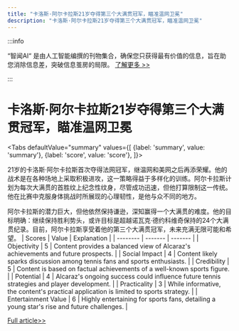 ```yaml
---
title: "卡洛斯·阿尔卡拉斯21岁夺得第三个大满贯冠军，瞄准温网卫冕"
description: "卡洛斯·阿尔卡拉斯21岁夺得第三个大满贯冠军，瞄准温网卫冕"
---
```



:::info

“智闻AI“ 是由人工智能编撰的刊物集合，确保您只获得最有价值的信息，旨在助您消除信息差，突破信息茧房的局限。  [了解更多 >>](/)

:::

# 卡洛斯·阿尔卡拉斯21岁夺得第三个大满贯冠军，瞄准温网卫冕


<Tabs
	defaultValue="summary"
	values={[
	{label: 'summary', value: 'summary'},
	{label: 'score', value: 'score'},
]}>
<TabItem value="summary">


21岁的卡洛斯·阿尔卡拉斯首次夺得法网冠军，继温网和美网之后再添荣耀。他的战术是在各种场地上采取积极进攻，这一策略得益于多样化的训练。阿尔卡拉斯计划为每次大满贯的首胜纹上纪念性纹身，尽管成功迅速，但他打算限制这一传统。他在比赛中克服身体挑战时所展现的心理韧性，是他与众不同的地方。

阿尔卡拉斯的潜力巨大，但他依然保持谦逊，深知赢得一个大满贯的难度。他的目标明确：继续保持胜利势头，或许目标是超越诺瓦克·德约科维奇保持的24个大满贯纪录。目前，阿尔卡拉斯享受着他的第三个大满贯冠军，未来充满无限可能和希望。
</TabItem>
<TabItem value="score">
	| Scores     | Value   | Explanation |
	| -------- | ------- | ------- |
	| Objectivity  | 5    | Content provides a balanced view of Alcaraz's achievements and future prospects.    |
	| Social Impact | 4     | Content likely sparks discussion among tennis fans and sports enthusiasts.    |
	| Credibility    | 5    | Content is based on factual achievements of a well-known sports figure.    |
	| Potential    | 4    | Alcaraz's ongoing success could influence future tennis strategies and player development.    |
	| Practicality    | 3    | While informative, the content's practical application is limited to sports strategy.    |
	| Entertainment Value    | 6    | Highly entertaining for sports fans, detailing a young star's rise and future challenges.    |
</TabItem>
</Tabs>

[Full article>>](https://apnews.com/article/alcaraz-french-open-wimbledon-fe84f815afc00c861a2c02f27e99f3da)
